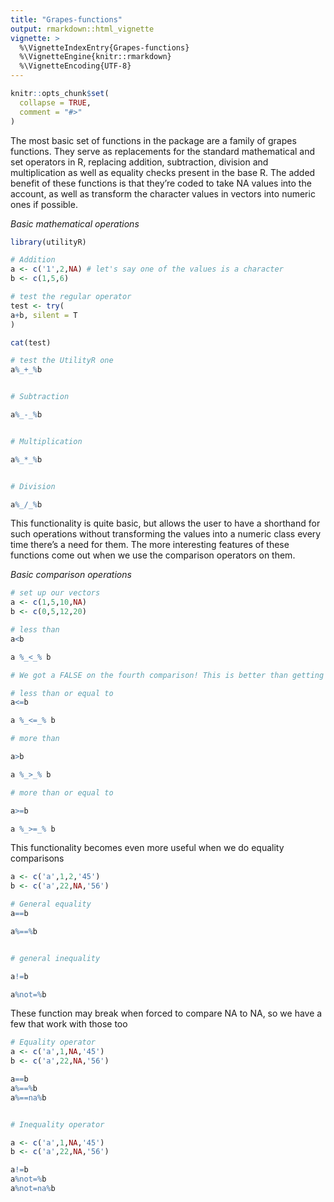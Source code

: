 ```yaml
---
title: "Grapes-functions"
output: rmarkdown::html_vignette
vignette: >
  %\VignetteIndexEntry{Grapes-functions}
  %\VignetteEngine{knitr::rmarkdown}
  %\VignetteEncoding{UTF-8}
---
```


```r
knitr::opts_chunk$set(
  collapse = TRUE,
  comment = "#>"
)
```

The most basic set of functions in the package are a family of grapes functions. They serve as replacements for the standard mathematical and set operators in R, replacing addition, subtraction, division and multiplication as well as equality checks present in the base R. The added benefit of these functions is that they're coded to take NA values into the account, as well as transform the character values in vectors into numeric ones if possible.

*Basic mathematical operations*
```r
library(utilityR)

# Addition
a <- c('1',2,NA) # let's say one of the values is a character
b <- c(1,5,6)

# test the regular operator
test <- try(
a+b, silent = T
)

cat(test)

# test the UtilityR one
a%_+_%b


# Subtraction

a%_-_%b


# Multiplication

a%_*_%b


# Division

a%_/_%b

```

This functionality is quite basic, but allows the user to have a shorthand for such operations without transforming the values into a numeric class every time there's a need for them. The more interesting features of these functions come out when we use the comparison operators on them.

*Basic comparison operations*
```r
# set up our vectors
a <- c(1,5,10,NA)
b <- c(0,5,12,20)

# less than
a<b

a %_<_% b

# We got a FALSE on the fourth comparison! This is better than getting an NA

# less than or equal to
a<=b

a %_<=_% b

# more than

a>b

a %_>_% b

# more than or equal to

a>=b

a %_>=_% b

```

This functionality becomes even more useful when we do equality comparisons

```r

a <- c('a',1,2,'45')
b <- c('a',22,NA,'56')

# General equality
a==b 

a%==%b


# general inequality

a!=b 

a%not=%b

```
These function may break when forced to compare NA to NA, so we have a few that work with those too

```r

# Equality operator
a <- c('a',1,NA,'45')
b <- c('a',22,NA,'56')

a==b
a%==%b
a%==na%b


# Inequality operator

a <- c('a',1,NA,'45')
b <- c('a',22,NA,'56')

a!=b
a%not=%b
a%not=na%b

```
